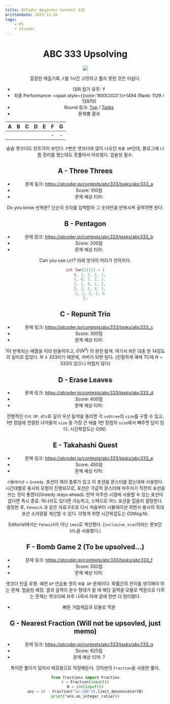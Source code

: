 ```yaml
---
title: AtCoder Beginner Contest 333
writtendate: 2023-12-16
tags:
    - PS
    - atcoder
---
```


<Header />

# ABC 333 Upsolving

<Image src="2023-12-16-23-00-00.png" />

깔끔한 제출기록. `F`를 1시간 고민하고 풀지 못한 것은 아쉽다.

- 대회 참가 유무: Y
- 최종 Performance: <span style={{color:'#00C0C0'}}>1494</span> (Rank: 1129 / 13970)
- Round 링크: [Top](https://atcoder.jp/contests/abc333) / [Tasks](https://atcoder.jp/contests/abc333/tasks)
- 문제별 결과

| A | B | C | D | E | F | G |
| :-: | :-: | :-: | :-: | :-: | :-: | :-: |
| <AC state="AC" /> | <AC state="AC" /> | <AC state="AC" /> | <AC state="AC" /> | <AC state="AC" /> | - | - |


슬슬 앳코더도 민트각이 보인다. `F`번은 앳코더에 많이 나오던 `확률 DP`인데, 블로그에 나름 정리를 했는데도 못풀어서 아쉬웠다. 업솔빙 필수.

## A - Three Threes

- 문제 링크: https://atcoder.jp/contests/abc333/tasks/abc333_a
- Score: 100점
- 문제 예상 티어: <SolvedTier tierName={TierName.Bronze} grade={5} width={15} />

Do you know 반복문? 단순히 숫자를 입력받아 그 숫자만큼 반복시켜 출력하면 된다.

## B - Pentagon

- 문제 링크: https://atcoder.jp/contests/abc333/tasks/abc333_b
- Score: 200점
- 문제 예상 티어: <SolvedTier tierName={TierName.Bronze} grade={3} width={15} />

Can you use `LUT`? 아래 방식이 머리가 안아프다.

```cpp
int len[5][5] = {
    0, 1, 2, 2, 1,
    1, 0, 1, 2, 2,
    2, 1, 0, 1, 2,
    2, 2, 1, 0, 1,
    1, 2, 2, 1, 0
};
```

## C - Repunit Trio

- 문제 링크: https://atcoder.jp/contests/abc333/tasks/abc333_c
- Score: 300점
- 문제 예상 티어: <SolvedTier tierName={TierName.Silver} grade={2} width={15} />

$1$이 반복되는 배열을 미리 만들어두고, $O(N^3)$ 의 완전 탐색. 여기서 $N$은 대충 한 $14$정도의 길이로 잡았다. $N \le 333$이기 때문에, 커버가 되면 된다. (친절하게 예제 TC에 $N = 333$이 있으니 어렵지 않다)

## D - Erase Leaves

- 문제 링크: https://atcoder.jp/contests/abc333/tasks/abc333_d
- Score: 400점
- 문제 예상 티어: <SolvedTier tierName={TierName.Gold} grade={3} width={15} />

전형적인 `트리 DP`. `dfs`로 깊이 우선 탐색을 돌리면 각 `subtree`의 `size`를 구할 수 있고, $1$번 정점에 연결된 녀석들의 `size` 중 가장 큰 애를 $1$번 정점의 `size`에서 빼주면 답이 된다. 시간복잡도는 $O(N)$.


## E - Takahashi Quest

- 문제 링크: https://atcoder.jp/contests/abc333/tasks/abc333_e
- Score: 450점
- 문제 예상 티어: <SolvedTier tierName={TierName.Gold} grade={3} width={15} />

`시뮬레이션` + `Greedy`. 포션이 여러 종류가 있고 이 포션을 몬스터를 잡는데에 사용한다. 시간대별로 용사의 모험이 진행되므로, 포션은 가급적 몬스터에 마주치기 직전의 포션을 쓰는 것이 좋겠다(Greedy stays ahead). 만약 마주친 시점에 사용할 수 있는 포션이 없다면 즉시 종료. 하나라도 있다면 가능하고, 스택으로 어느 포션을 집을지 결정한다. 결정한 후, `Fenwick` 과 같은 자료구조로 다시 처음부터 시뮬레이션 하면서 용사의 최대 포션 소지량을 계산할 수 있다. 이렇게 하면 시간복잡도는 $O(N \log N)$.

Editorial에서는 `Fenwick`이 아닌 `imos`로 계산했다. (`inclusive_scan`이라는 못보던 `STL`을 사용했다.)

## F - Bomb Game 2 (To be upsolved...)

- 문제 링크: https://atcoder.jp/contests/abc333/tasks/abc333_f
- Score: 550점
- 문제 예상 티어: <SolvedTier tierName={TierName.Platinum} grade={2} width={15} />

앳코더 빈출 유형. 예전 `DP` 연습용 셋의 `확률 DP` 문제이다. 확률간의 전이를 생각해야 하는 문제. 업솔빙 예정. 결과 출력이 분수 형태가 될 때 해당 출력을 모듈로 역원으로 다루는 문제는 앳코더에 자주 나와서 아래 글에 한번 더 정리했다.

- <Link to="/ps/Algorithm/Math/FastPowModularInverse">빠른 거듭제곱과 모듈로 역원</Link>


## G - Nearest Fraction (Will not be upsovled, just memo)

- 문제 링크: https://atcoder.jp/contests/abc333/tasks/abc333_g
- Score: 625점
- 문제 예상 티어: ?

특이한 풀이가 있어서 메모용으로 저장해둔다. 갓이썬의 `Fraction`을 사용한 풀이.

```python
from fractions import Fraction
r = Fraction(input())
N = int(input())
ans = (r - Fraction("1e-100")).limit_denominator(N)
print(*ans.as_integer_ratio())
```

<TagList />
<Comment />
